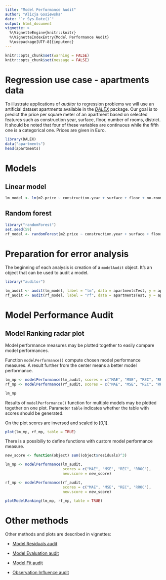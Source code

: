 ```yaml
---
title: "Model Performance Audit"
author: "Alicja Gosiewska"
date: "`r Sys.Date()`"
output: html_document
vignette: >
  %\VignetteEngine{knitr::knitr}
  %\VignetteIndexEntry{Model Performance Audit}
  %\usepackage[UTF-8]{inputenc}
---
```



```r
knitr::opts_chunk$set(warning = FALSE)
knitr::opts_chunk$set(message = FALSE)
```



# Regression use case - apartments data

To illustrate applications of *auditor* to regression problems we will use an artificial dataset apartments available in the [*DALEX*](https://pbiecek.github.io/DALEX/) package. Our goal is to predict the price per square meter of an apartment based on selected features such as construction year, surface, floor, number of rooms, district. It should be noted that four of these variables are continuous while the fifth one is a categorical one. Prices are given in Euro.

```r
library(DALEX)
data("apartments")
head(apartments)
```

# Models


## Linear model
```r
lm_model <- lm(m2.price ~ construction.year + surface + floor + no.rooms + district, data = apartments)
```



## Random forest
```r
library("randomForest")
set.seed(59)
rf_model <- randomForest(m2.price ~ construction.year + surface + floor +  no.rooms + district, data = apartments)
```


# Preparation for error analysis
The beginning of each analysis is creation of a `modelAudit` object. It’s an object that can be used to audit a model.

```r
library("auditor")

lm_audit <- audit(lm_model, label = "lm", data = apartmentsTest, y = apartmentsTest$m2.price)
rf_audit <- audit(rf_model, label = "rf", data = apartmentsTest, y = apartmentsTest$m2.price)
```


# Model Performance Audit

## Model Ranking radar plot

Model performance measures may be plotted together to easily compare model performances.

Function `modelPerformance()` compute chosen model performance measures. A result further from the center means a better model performance.

```r
lm_mp <- modelPerformance(lm_audit, scores = c("MAE", "MSE", "REC", "RROC"))
rf_mp <- modelPerformance(rf_audit, scores = c("MAE", "MSE", "REC", "RROC"))

lm_mp
```

Results of `modelPerformance()` function for multiple models may be plotted together on one plot.
Parameter `table` indicates whether the table with scores should be generated.

On the plot scores are inversed and scaled to [0,1].

```r
plot(lm_mp, rf_mp, table = TRUE)
```

There is a possibiliy to define functions with custom model performance measure.

```r
new_score <- function(object) sum((object$residuals)^3)

lm_mp <- modelPerformance(lm_audit,  
                          scores = c("MAE", "MSE", "REC", "RROC"), 
                          new.score = new_score)

rf_mp <- modelPerformance(rf_audit,  
                          scores = c("MAE", "MSE", "REC", "RROC"), 
                          new.score = new_score)

plotModelRanking(lm_mp, rf_mp, table = TRUE)
```



# Other methods

Other methods and plots are described in vignettes: 

* [Model Residuals audit](https://mi2-warsaw.github.io/auditor/articles/model_residuals_audit.html)

* [Model Evaluation audit](https://mi2-warsaw.github.io/auditor/articles/model_evaluation_audit.html)

* [Model Fit audit](https://mi2-warsaw.github.io/auditor/articles/model_fit_audit.html)

* [Observation Influence audit](https://mi2-warsaw.github.io/auditor/articles/observation_influence_audit.html)


